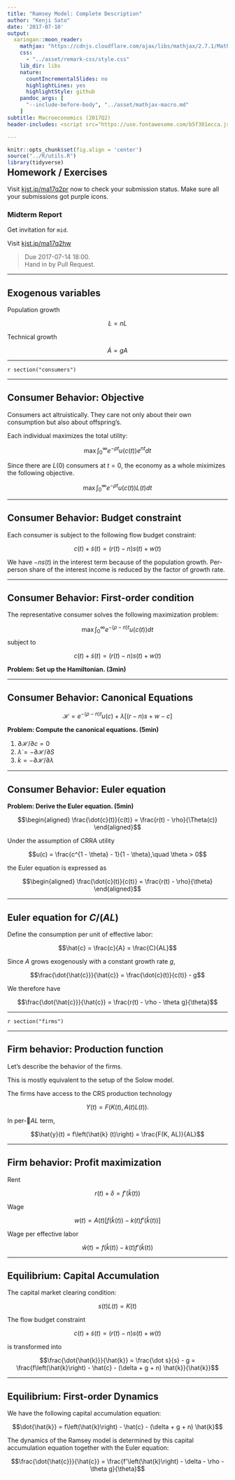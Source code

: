 ```yaml
---
title: "Ramsey Model: Complete Description"
author: "Kenji Sato"
date: '2017-07-10'
output:
  xaringan::moon_reader:
    mathjax: "https://cdnjs.cloudflare.com/ajax/libs/mathjax/2.7.1/MathJax.js?config=TeX-AMS-MML_HTMLorMML"
    css: 
      - "../asset/remark-css/style.css"
    lib_dir: libs
    nature:
      countIncrementalSlides: no
      highlightLines: yes
      highlightStyle: github
    pandoc_args: [
      "--include-before-body", "../asset/mathjax-macro.md"
    ]
subtitle: Macroeconomics (2017Q2)
header-includes: <script src="https://use.fontawesome.com/b5f301ecca.js"></script>

---
```


```r
knitr::opts_chunk$set(fig.align = 'center')
source("../R/utils.R")
library(tidyverse)
```

<div style="margin-top: -2em"></div>

## Homework / Exercises

Visit [kjst.jp/ma17q2pr](http://kjst.jp/ma17q2pr) now to check your submission status. Make sure all your submissions got purple icons.

### Midterm Report

Get invitation for `mid`.

Visit [kjst.jp/ma17q2hw](kjst.jp/ma17q2hw)

> Due 2017-07-14 18:00.  
> Hand in by Pull Request.

---

## Exogenous variables

Population growth

$$\dot{L} = n L$$

Technical growth

$$\dot{A} = g A$$

---

`r section("consumers")`

---

## Consumer Behavior: Objective

Consumers act altruistically. They care not only about 
their own consumption but also about offspring's.

Each individual maximizes the total utility: 

$$\max \int_0^\infty e^{-\rho t} u(c(t)) e^{nt} dt$$

Since there are $L(0)$ consumers at $t = 0$, the economy 
as a whole miximizes the following objective. 

$$\max \int_0^\infty e^{-\rho t} u(c(t)) L(t) dt$$

---

## Consumer Behavior: Budget constraint

Each consumer is subject to the following flow budget constraint:

$$c(t) + \dot{s}(t) = \left(r(t) - n\right) s(t)  + w(t)$$

We have $-n s(t)$ in the interest term because of the population growth. Per-person 
share of the interest income is reduced by the factor of growth rate. 

---

## Consumer Behavior: First-order condition

The representative consumer solves the following maximization problem:

$$\max \int_0^\infty e^{-(\rho - n) t} u(c(t)) dt$$
subject to 

$$c(t) + \dot{s}(t) = \left(r(t) - n\right) s(t)  + w(t)$$


**Problem: Set up the Hamiltonian. (3min)**

---

## Consumer Behavior: Canonical Equations

$$\mathcal H =
e^{-(\rho - n) t} u(c) + \lambda [(r - n) s + w - c]$$


**Problem: Compute the canonical equations. (5min)**

1. $\partial \mathcal H / \partial c = 0$
2. $\dot{\lambda} = - \partial \mathcal H / \partial S$
3. $\dot{k} = - \partial \mathcal H / \partial \lambda$

---

## Consumer Behavior: Euler equation

**Problem: Derive the Euler equation. (5min)**

$$\begin{aligned}
  \frac{\dot{c}(t)}{c(t)} = 
  \frac{r(t) - \rho}{\Theta(c)} 
\end{aligned}$$

Under the assumption of CRRA utility 

$$u(c) = \frac{c^{1 - \theta} - 1}{1 - \theta},\quad \theta > 0$$

the Euler equation is expressed as

$$\begin{aligned}
  \frac{\dot{c}(t)}{c(t)} = 
  \frac{r(t) - \rho}{\theta} 
\end{aligned}$$

---

## Euler equation for $C/(AL)$

Define the consumption per unit of effective labor:

$$\hat{c} = \frac{c}{A} = \frac{C}{AL}$$

Since $A$ grows exogenously with a constant growth rate $g$, 

$$\frac{\dot{\hat{c}}}{\hat{c}} = \frac{\dot{c}(t)}{c(t)} - g$$

We therefore have 

$$\frac{\dot{\hat{c}}}{\hat{c}} =
\frac{r(t) - \rho - \theta g}{\theta}$$


---

`r section("firms")`

---

## Firm behavior: Production function

Let's describe the behavior of the firms.

This is mostly equivalent to the setup of the Solow model.

The firms have access to the CRS production technology 

$$Y(t) = F(K(t), A(t) L(t)).$$

In per-$AL$ term,

$$\hat{y}(t) = f\left(\hat{k} (t)\right) = 
\frac{F(K, AL)}{AL}$$


---

## Firm behavior: Profit maximization

Rent

$$r(t) + \delta = f'\left( \hat{k}(t) \right)$$

Wage

$$w(t) = A(t) \left[
  f\left( \hat{k}(t) \right) - k(t) f'\left( \hat{k}(t) \right)
\right]$$

Wage per effective labor

$$\hat{w}(t) = f\left( \hat{k}(t) \right) - k(t) f'\left( \hat{k}(t) \right)$$


---

## Equilibrium: Capital Accumulation

The capital market clearing condition:

$$s(t) L(t) = K(t)$$


The flow budget constraint

$$c(t) + \dot{s}(t) = \left(r(t) - n\right) s(t)  + w(t)$$

is transformed into 

$$\frac{\dot{\hat{k}}}{\hat{k}} =
\frac{\dot s}{s} - g = 
\frac{f\left(\hat{k}\right) - \hat{c} - (\delta + g + n) \hat{k}}{\hat{k}}$$

---

## Equilibrium: First-order Dynamics

We have the following capital accumulation equation:

$$\dot{\hat{k}} = f\left(\hat{k}\right) - \hat{c} - (\delta + g + n) \hat{k}$$

The dynamics of the Ramsey model is determined by this capital 
accumulation equation together with 
the Euler equation:

$$\frac{\dot{\hat{c}}}{\hat{c}} =
\frac{f'\left(\hat{k}\right) - \delta - \rho - \theta g}{\theta}$$




